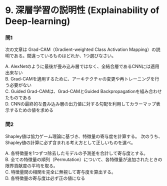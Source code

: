 # 9. 深層学習の説明性 (Explainability of Deep-learning)

### 問1

次の文章は Grad-CAM（Gradient-weighted Class Activation Mapping）の説明である。間違っているものはどれか、1つ選びなさい。

A. AlexNetのように最後が畳み込み層ではなく、全結合層であるCNNには適用出来ない  
B. Grad-CAMを適用するために、アーキテクチャの変更や再トレーニングを行う必要がない  
C. Guided Grad-CAMは、Grad-CAMとGuided Backpropagationを組み合わせたものである  
D. CNNの最終的な畳み込み層の出力値に対する勾配を利用してカラーマップ表示するための値を求める  

### 問2

Shapley値は協力ゲーム理論に基づき、特徴量の寄与度を計算する。
次のうち、Shapley値の計算に必ず含まれる考え方として正しいものを選べ。

A. 各特徴量を1つずつ除去したモデルの予測差を合計して寄与度とする。  
B. 全ての特徴量の順列（Permutation）について、各特徴量が追加されたときの限界貢献度の平均を取る。  
C. 特徴量間の相関を完全に無視して寄与度を算出する。  
D. 各特徴量の寄与度は必ず正の値になる